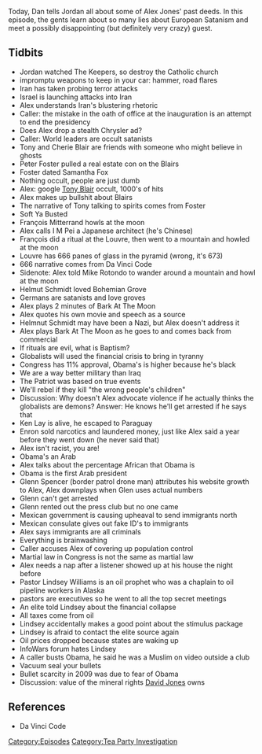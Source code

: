 {{DEFAULTSORT:
    #_EPISODE_0186:February 17-18, 2009
}}{{Episode
    | title             = February 17-18, 2009
    | caption           = Listen to this episode on [https://knowledgefight.libsyn.com/knowledge-fight-february-17-18-2009 Libsyn] [https://open.spotify.com/episode/6ozEYLNwHy5y64EN4BF1Jp Spotify], Read the [[Transcript/186: February 17-18, 2009|Unofficial Transcript]]
    | episodeNumber     = 186
    | length            = 02:43:10
    | airDate           = July 30, 2018
    | coverageStartDate = February 17, 2009
    | coverageEndDate   = February 18, 2009
    | episodeType       = [[:Category:Tea Party Investigation|Tea Party Investigation]]
    | appearance        = [[Tony Blair]], [[Cherie Blair]], [[Sylvia Caplan]], [[Carol Caplan]], [[Peter Foster]], [[Samantha Fox]], [[François Mitterrand]], [[I M Pei]], [[Dan Brown]], [[Mike Rotondo]], [[Helmut Schmidt]], [[Ken Lay]], [[Glenn Spencer]], [[Pastor Lindsey Williams]], [[David Jones]]
    | oocDrop           = Ball pean hammer to the head
    | previousEpisode   = [[185: July 27, 2018]]
    | nextEpisode       = [[187: Magic Cheesecloth and Secret Pleiadians]]
}}

{{Stub}}

Today, Dan tells Jordan all about some of Alex Jones' past deeds. In this episode, the gents learn about so many lies about European Satanism and meet a possibly disappointing (but definitely very crazy) guest.

==Tidbits==

*Jordan watched The Keepers, so destroy the Catholic church
*impromptu weapons to keep in your car: hammer, road flares
*Iran has taken probing terror attacks
*Israel is launching attacks into Iran
*Alex understands Iran's blustering rhetoric
*Caller: the mistake in the oath of office at the inauguration is an attempt to end the presidency
*Does Alex drop a stealth Chrysler ad?
*Caller: World leaders are occult satanists
*Tony and Cherie Blair are friends with someone who might believe in ghosts
*Peter Foster pulled a real estate con on the Blairs
*Foster dated Samantha Fox
*Nothing occult, people are just dumb
*Alex: google [[Tony Blair]] occult, 1000's of hits
*Alex makes up bullshit about Blairs
*The narrative of Tony talking to spirits comes from Foster
*Soft Ya Busted
*François Mitterrand howls at the moon
*Alex calls I M Pei a Japanese architect (he's Chinese)
*François did a ritual at the Louvre, then went to a mountain and howled at the moon
*Louvre has 666 panes of glass in the pyramid (wrong, it's 673)
*666 narrative comes from Da Vinci Code
*Sidenote: Alex told Mike Rotondo to wander around a mountain and howl at the moon
*Helmut Schmidt loved Bohemian Grove
*Germans are satanists and love groves
*Alex plays 2 minutes of Bark At The Moon
*Alex quotes his own movie and speech as a source
*Helmnut Schmidt may have been a Nazi, but Alex doesn't address it
*Alex plays Bark At The Moon as he goes to and comes back from commercial
*If rituals are evil, what is Baptism?
*Globalists will used the financial crisis to bring in tyranny
*Congress has 11% approval, Obama's is higher because he's black
*We are a way better military than Iraq
*The Patriot was based on true events
*We'll rebel if they kill "the wrong people's children"
*Discussion: Why doesn't Alex advocate violence if he actually thinks the globalists are demons? Answer: He knows he'll get arrested if he says that
*Ken Lay is alive, he escaped to Paraguay
*Enron sold narcotics and laundered money, just like Alex said a year before they went down (he never said that)
*Alex isn't racist, you are!
*Obama's an Arab
*Alex talks about the percentage African that Obama is
*Obama is the first Arab president
*Glenn Spencer (border patrol drone man) attributes his website growth to Alex, Alex downplays when Glen uses actual numbers
*Glenn can't get arrested
*Glenn rented out the press club but no one came
*Mexican government is causing upheaval to send immigrants north
*Mexican consulate gives out fake ID's to immigrants
*Alex says immigrants are all criminals
*Everything is brainwashing
*Caller accuses Alex of covering up population control
*Martial law in Congress is not the same as martial law
*Alex needs a nap after a listener showed up at his house the night before
*Pastor Lindsey Williams is an oil prophet who was a chaplain to oil pipeline workers in Alaska
*pastors are executives so he went to all the top secret meetings
*An elite told Lindsey about the financial collapse
*All taxes come from oil
*Lindsey accidentally makes a good point about the stimulus package
*Lindsey is afraid to contact the elite source again
*Oil prices dropped because states are waking up
*InfoWars forum hates Lindsey
*A caller busts Obama, he said he was a Muslim on video outside a club
*Vacuum seal your bullets
*Bullet scarcity in 2009 was due to fear of Obama
*Discussion: value of the mineral rights [[David Jones]] owns

==References==

*Da Vinci Code

[[Category:Episodes]]
[[Category:Tea Party Investigation]]
